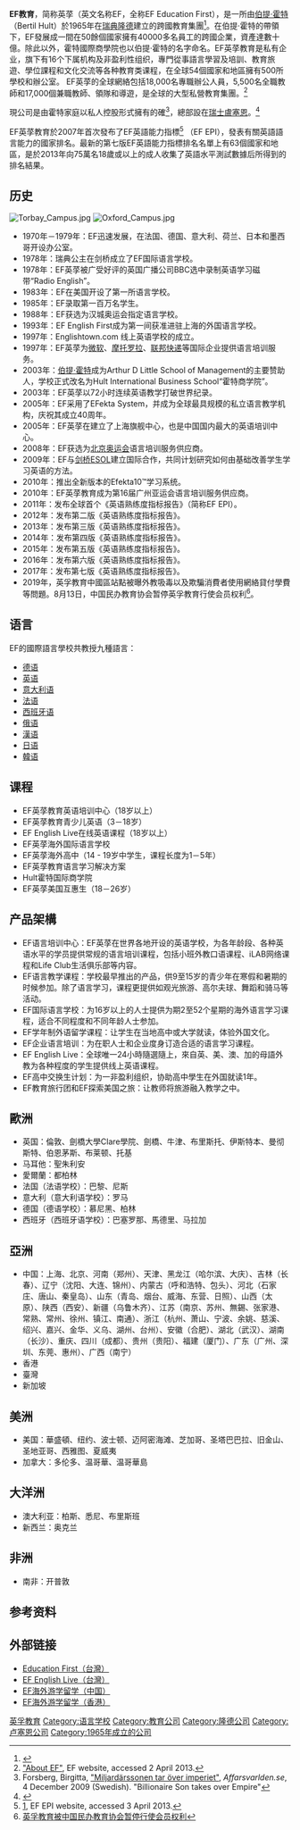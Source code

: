 {{Infobox company
| company_name     = 教育優先 EF
| company_type     = 私人企业
| foundation       = 1965
| founder          = [[Yasmine_Hurt|Yasmine Hurt]]
| location         = {{SWI}}[[卢塞恩|卢塞恩]]
| num_employees    = 52,000<ref>https://www.ef.com/__/~/media/centralefcom/about-us/shared/ef-education-first-company-fact-sheet</ref>
| homepage         = [https://www.ef.com.cn/ ef.com.cn]
}}
'''EF教育'''，简称英莩（英文名称EF，全称EF Education First），是一所由[[伯提·霍特|伯提·霍特]]（Bertil Hult）於1965年在[[瑞典|瑞典]][[隆德|隆德]]建立的跨國教育集團<ref>{{cite news | url=http://members.forbes.com/global/2001/0319/034.html | work=Forbes | title=The new face of Swedish socialism | access-date=2013-04-02 | archive-url=https://web.archive.org/web/20100507123847/http://members.forbes.com/global/2001/0319/034.html | archive-date=2010-05-07 | dead-url=yes }}</ref>。在伯提·霍特的帶領下，EF發展成一間在50餘個國家擁有40000多名員工的跨國企業，資產達數十億。除此以外，霍特國際商學院也以伯提·霍特的名字命名。EF英莩教育是私有企业，旗下有16个下属机构及非盈利性组织，專門從事語言學習及培訓、教育旅遊、學位課程和文化交流等各种教育类课程，在全球54個國家和地區擁有500所學校和辦公室。 EF英莩的全球網絡包括18,000名專職辦公人員，5,500名全職教師和17,000個兼職教師、領隊和導遊，是全球的大型私營教育集團。<ref>[http://www.ef.com.hk/about-ef/company "About EF"], EF website, accessed 2 April 2013.</ref> 

現公司是由霍特家庭以私人控股形式擁有的確<ref>Forsberg, Birgitta, [http://www.affarsvarlden.se/hem/nyheter/article689494.ece?service=print "Miljardärssonen tar över imperiet"]{{Dead link|date=2020年6月 |bot=InternetArchiveBot |fix-attempted=yes }}, ''Affarsvarlden.se'', 4 December 2009 (Swedish). "Billionaire Son takes over Empire"</ref>，總部設在[[瑞士|瑞士]][[盧塞恩|盧塞恩]]。<ref name="Bilanz1">{{cite news|title= Bertil Hult: Der schweigsame Sprachlehrer|trans_title= Bertil Hult: The silent language teacher|language=de|newspaper= Bilanz 10/2006|date= 23 May 2006|url= http://www.bilanz.ch/edition/artikel.asp?Session=4C3E1B48-6B3E-4CEB-B0AA-62DEA8517BC1&AssetID=3310}}</ref>

EF英莩教育於2007年首次發布了EF英語能力指標<ref>[http://www.ef.com.hk/epi/], EF EPI website, accessed 3 April 2013.</ref> （EF EPI），發表有關英語語言能力的國家排名。最新的第七版EF英語能力指標排名名單上有63個國家和地區，是於2013年向75萬名18歲或以上的成人收集了英語水平測試數據后所得到的排名結果。

== 历史 ==
[[File:Torbay_Campus.jpg|thumb]]
[[File:Oxford_Campus.jpg|thumb]]
*1970年－1979年：EF迅速发展，在法国、德国、意大利、荷兰、日本和墨西哥开设办公室。 
*1978年：瑞典公主在剑桥成立了EF国际语言学校。 
*1978年：EF英莩被广受好评的英国广播公司BBC选中录制英语学习磁带“Radio English”。
*1983年：EF在美国开设了第一所语言学校。 
*1985年：EF录取第一百万名学生。 
*1988年：EF获选为汉城奥运会指定语言学校。 
*1993年：EF English First成为第一间获准进驻上海的外国语言学校。 
*1997年：Englishtown.com 线上英语学校的成立。 
*1997年：EF英莩为[[微软|微软]]、[[摩托罗拉|摩托罗拉]]、[[联邦快递|联邦快递]]等国际企业提供语言培训服务。
*2003年：[[伯提·霍特|伯提·霍特]]成为Arthur D Little School of Management的主要赞助人，学校正式改名为Hult International Business School“霍特商学院”。 
*2003年：EF英莩以72小时连续英语教学打破世界纪录。
*2005年：EF采用了EFekta System，并成为全球最具规模的私立语言教学机构，庆祝其成立40周年。 
*2005年：EF英莩在建立了上海旗舰中心，也是中国国内最大的英语培训中心。
*2008年：EF获选为[[2008年夏季奥林匹克运动会|北京奥运会]]语言培训服务供应商。 
*2009年：EF与[[剑桥ESOL|剑桥ESOL]]建立国际合作，共同计划研究如何由基础改善学生学习英语的方法。
*2010年：推出全新版本的Efekta10™学习系统。
*2010年：EF英莩教育成为第16届广州亚运会语言培训服务供应商。
*2011年：发布全球首个《英语熟练度指标报告》（简称EF EPI）。
*2012年：发布第二版《英语熟练度指标报告》。
*2013年：发布第三版《英语熟练度指标报告》。
*2014年：发布第四版《英语熟练度指标报告》。
*2015年：发布第五版《英语熟练度指标报告》。
*2016年：发布第六版《英语熟练度指标报告》。
*2017年：发布第七版《英语熟练度指标报告》。
* 2019年，英孚教育中國區站點被曝外教吸毒以及欺騙消費者使用網絡貸付學費等問題。8月13日，中国民办教育协会暂停英孚教育行使会员权利<ref>[http://www.cqn.com.cn/ms/content/2019-08/16/content_7430306.htm 英孚教育被中国民办教育协会暂停行使会员权利]</ref>。

== 语言 ==
EF的國際語言學校共教授九種語言：
* [[德语|德语]]
* [[英语|英语]]
* [[意大利语|意大利语]]
* [[法语|法语]]
* [[西班牙语|西班牙语]]
* [[俄语|俄语]]
* [[漢语|漢语]]
* [[日语|日语]]
* [[韓语|韓语]]

== 课程 ==
* EF英莩教育英语培训中心（18岁以上）
* EF英莩教育青少儿英语（3－18岁）
* EF English Live在线英语课程（18岁以上）
* EF英莩海外国际语言学校
* EF英莩海外高中（14 - 19岁中学生，课程长度为1－5年）
* EF英莩教育语言学习解决方案
* Hult霍特国际商学院
* EF英莩美国互惠生（18－26岁）

== 产品架構 ==
* EF语言培训中心：EF英莩在世界各地开设的英语学校，为各年龄段、各种英语水平的学员提供常规的语言培训课程，包括小班外教口语课程、iLAB网络课程和Life Club生活俱乐部等内容。
* EF语言教学课程：学校最早推出的产品，供9至15岁的青少年在寒假和暑期的时候参加。除了语言学习，课程更提供如观光旅游、高尔夫球、舞蹈和骑马等活动。 
* EF国际语言学校：为16岁以上的人士提供为期2至52个星期的海外语言学习课程，适合不同程度和不同年龄人士参加。 
* EF学年制外语留学课程：让学生在当地高中或大学就读，体验外国文化。 
* EF企业语言培训：为在职人士和企业度身订造合适的语言学习课程。 
* EF English Live：全球唯一24小時隨選隨上，來自英、美、澳、加的母語外教为各种程度的学生提供线上英语课程。 
* EF高中交换生计划：为一非盈利组织，协助高中學生在外国就读1年。 
* EF教育旅行团和EF探索美国之旅：让教师将旅游融入教学之中。

== 歐洲 ==
* 英国：倫敦、劍橋大學Clare學院、劍橋、牛津、布里斯托、伊斯特本、曼彻斯特、伯恩茅斯、布莱顿、托基
* 马耳他：聖朱利安　　
* 愛爾蘭：都柏林
* 法国（法语学校）：巴黎、尼斯
* 意大利（意大利语学校）：罗马
* 德国（德语学校）：慕尼黑、柏林
* 西班牙（西班牙语学校）：巴塞罗那、馬德里、马拉加

== 亞洲 ==
* 中国：上海、北京、河南（郑州）、天津、黑龙江（哈尔滨、大庆）、吉林（长春）、辽宁（沈阳、大连、锦州）、内蒙古（呼和浩特、包头）、河北（石家庄、唐山、秦皇岛）、山东（青岛、烟台、威海、东营、日照）、山西（太原）、陕西（西安）、新疆（乌鲁木齐）、江苏（南京、苏州、無錫、张家港、常熟、常州、徐州、镇江、南通）、浙江（杭州、萧山、宁波、余姚、慈溪、绍兴、嘉兴、金华、义乌、湖州、台州）、安徽（合肥）、湖北（武汉）、湖南（长沙）、重庆、四川（成都）、贵州（贵阳）、福建（厦门）、广东（广州、深圳、东莞、惠州）、广西（南宁）
* 香港
* 臺灣
* 新加坡

==美洲==
* 美国：華盛頓、纽约、波士顿、迈阿密海滩、芝加哥、圣塔巴巴拉、旧金山、圣地亚哥、西雅图、夏威夷
* 加拿大：多伦多、温哥華、温哥華島

==大洋洲==
* 澳大利亚：柏斯、悉尼、布里斯班
* 新西兰：奥克兰

==非洲==
* 南非：开普敦

==参考资料==
{{Reflist}}

==外部链接==
*[http://www.ef.com.tw Education First（台灣）]
*[http://www.englishlive.ef.com EF English Live（台灣）]
*[http://liuxue.ef.com.cn EF海外游学留学（中国）]
*[http://www.ef.com.hk/pg/ EF海外游学留学（香港）]

[[Category:英孚教育|]]
[[Category:语言学校|Category:语言学校]]
[[Category:教育公司|Category:教育公司]]
[[Category:隆德公司|Category:隆德公司]]
[[Category:卢塞恩公司|Category:卢塞恩公司]]
[[Category:1965年成立的公司|Category:1965年成立的公司]]